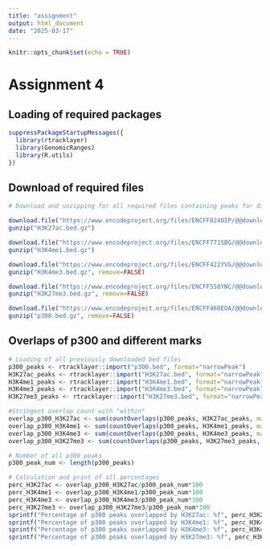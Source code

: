 ```yaml
---
title: "assignment"
output: html_document
date: "2025-03-17"
---
```


```r
knitr::opts_chunk$set(echo = TRUE)
```

# Assignment 4

## Loading of required packages


```r
suppressPackageStartupMessages({
  library(rtracklayer)
  library(GenomicRanges)
  library(R.utils)
})
```
## Download of required files

```r
# Download and unzipping for all required files containing peaks for different marks and one TF in mESCs

download.file("https://www.encodeproject.org/files/ENCFF824OIP/@@download/ENCFF824OIP.bed.gz", "H3K27ac.bed.gz")
gunzip("H3K27ac.bed.gz")

download.file("https://www.encodeproject.org/files/ENCFF771SBG/@@download/ENCFF771SBG.bed.gz", "H3K4me1.bed.gz")
gunzip("H3K4me1.bed.gz")

download.file("https://www.encodeproject.org/files/ENCFF422YVG/@@download/ENCFF422YVG.bed.gz", "H3K4me3.bed.gz")
gunzip("H3K4me3.bed.gz", remove=FALSE)

download.file("https://www.encodeproject.org/files/ENCFF558YNC/@@download/ENCFF558YNC.bed.gz", "H3K27me3.bed.gz")
gunzip("H3K27me3.bed.gz", remove=FALSE)

download.file("https://www.encodeproject.org/files/ENCFF460EOA/@@download/ENCFF460EOA.bed.gz", "p300.bed.gz")
gunzip("p300.bed.gz", remove=FALSE)
```
## Overlaps of p300 and different marks

```r
# Loading of all previously downloaded bed files
p300_peaks <- rtracklayer::import("p300.bed", format="narrowPeak")
H3K27ac_peaks <- rtracklayer::import("H3K27ac.bed", format="narrowPeak")
H3K4me1_peaks <- rtracklayer::import("H3K4me1.bed", format="narrowPeak")
H3K4me3_peaks <- rtracklayer::import("H3K4me3.bed", format="narrowPeak")
H3K27me3_peaks <- rtracklayer::import("H3K27me3.bed", format="narrowPeak")

#Stringent overlap count with "within"
overlap_p300_H3K27ac <- sum(countOverlaps(p300_peaks, H3K27ac_peaks, maxgap=-1L, minoverlap=0L, type="within"))
overlap_p300_H3K4me1 <- sum(countOverlaps(p300_peaks, H3K4me1_peaks, maxgap=-1L, minoverlap=0L, type="within"))
overlap_p300_H3K4me3 <- sum(countOverlaps(p300_peaks, H3K4me3_peaks, maxgap=-1L, minoverlap=0L, type="within"))
overlap_p300_H3K27me3 <- sum(countOverlaps(p300_peaks, H3K27me3_peaks, maxgap=-1L, minoverlap=0L, type="within"))

# Number of all p300 peaks
p300_peak_num <- length(p300_peaks)

# Calculation and print of all percentages
perc_H3K27ac <- overlap_p300_H3K27ac/p300_peak_num*100
perc_H3K4me1 <- overlap_p300_H3K4me1/p300_peak_num*100
perc_H3K4me3 <- overlap_p300_H3K4me3/p300_peak_num*100
perc_H3K27me3 <- overlap_p300_H3K27me3/p300_peak_num*100
sprintf("Percentage of p300 peaks overlapped by H3K27ac: %f", perc_H3K27ac)
sprintf("Percentage of p300 peaks overlapped by H3K4me1: %f", perc_H3K4me1)
sprintf("Percentage of p300 peaks overlapped by H3K4me3: %f", perc_H3K4me3)
sprintf("Percentage of p300 peaks overlapped by H3K27me3: %f", perc_H3K27me3)
```
